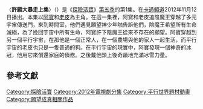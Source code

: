 {{noteTA
|G1=Adventure Time}}
{{Infobox television episode
| title        = 許願大暴走上集
| series       = [[探險活寶|探險活寶]]
| season       = 5
| episode      = 1
| production   = 1014-105<ref name=fredseason5sneak>{{cite web|last=Seibert|first=Fred|title=On the Verge of Season Five Hey, sports fans....|url=http://adventuretimeart.frederator.com/post/34847035669/on-the-verge-of-season-five-hey-sports-fans|publisher={{link-en|Frederator Studios|Frederator Studios}}|accessdate=November 3, 2012|date=November 2, 2012|archiveurl=https://web.archive.org/web/20170105165811/http://lydiallama.tumblr.com/post/34856540419/adventuretime-on-the-verge-of-season-five-hey|archivedate=2017-01-05|deadurl=yes}}</ref>
| story        = {{le|派屈克·麥克海爾|Patrick McHale (cartoonist)}}<br />{{le|肯特·奧斯本|Kent Osborne}}<br />[[潘得頓·沃德|潘得頓·沃德]]
| writer       =  {{le|湯姆·赫皮奇|Tom Herpich}}<br>{{le|傑西·莫伊尼漢|Jesse Moynihan}}
| director     = {{le|拉里·萊奇力特|Larry Leichliter}}
| airdate      = 2012年11月12日
| music        = 
| guests       = 
*[[朗·普尔曼|朗·普尔曼]]飾演陰魔王
*{{le|庫瑪爾·南加尼|Kumail Nanjiani}}飾演少年啪
*[[溫明娜|溫明娜]]飾演另一平行宇宙的阿寶母親
*[[克蘿麗絲·利奇曼|克蘿麗絲·利奇曼]]飾演另一平行宇宙的艾薇爾
| length       = 11分鐘
| prev         = [[陰魔王|陰魔王]]
| next         = [[許願大暴走下集|許願大暴走下集]]
| episode list = 
{{Infobox Adventure Time season 5 episode list}}
<br>[[探險活寶各集列表|探險活寶各集列表]]
}}

〈'''許願大暴走上集'''〉（{{lang-en|''Finn the Human''}}）是《[[探險活寶|探險活寶]]》[[探險活寶_(第五季)|第五季]]的第1集。在[[卡通頻道|卡通頻道]]2012年11月12日播出。本集以[[阿寶·馬頓斯|阿寶]]和[[酷狗老皮|老皮]]為主角。在這一集裡，阿寶和老皮追陰魔王穿越了多元宇宙傳送門，來到時間室，他們遇見願望神少年啪告訴他們，陰魔王希望所有生命滅絕，為了挽回宇宙中所有生命，阿寶許下陰魔王從來不存在的願望。阿寶穿越到另一個平行宇宙，在那他是一個正常人，在一個農場與他的家人一起生活，而平行宇宙的老皮也只是一隻普通的狗。在平行宇宙的現實中，阿寶發現一個神奇的冰冠，他用它來償還家庭的債務。之後戴他頭上後奇蹟地充滿冰雪力量。


<!--==劇情==
In the [[Adventure_Time_(season_4)|fourth season]] finale "[[The_Lich|The Lich]]", Finn and Jake are tricked by the Lich—disguised as the hero Billy—into opening a portal to the multiverse by using the Enchiridion. After the Lich passes through, Finn and Jake give chase. They eventually reach a time room at the center of the multiverse that is inhabited by Prismo, a wish-granter. They arrive just in time to see the Lich vanish after making his wish for the extinction of all life. After a short conversation with Prismo, Finn wishes that the Lich had never existed and is promptly transported into the reality created by his wish.

The scene then shifts to the art style featured in the end of "The Lich". In this reality, Finn Mertens is a normal human living with his family and his dog, Jake, on a farm Finn is called by his mother and told to sell his beloved mule Bartram to pay off the family's debt to the Destiny Gang. While going to town to the sell the creature, Finn and Jake fall down an opening in the earth and discover the long-dead skeleton of Simon Petrikov. An aged and decrepit Marceline—who never became a vampire—reveals herself and tells Finn that Simon gave his life stopping a [[mutagen|mutagen]]ic bomb from exploding by freezing it in ice. She tells them that she has been guarding Simon's body, and the ice crown, ever since his demise so that no one is ever harmed from the crown's power.

Finn manages to steal the crown, hoping to sell it instead of Bartram. In town, however, the Destiny Gang steal the crown as well as Bartram. Finn, furious, riles up the town, who begin to riot, as they are sick of being abused by the Destiny Gang. Finn goes to the Destiny Gang's mansion to confront their leader, Big Destiny. Once there, Big Destiny returns the crown, noting that it is the last possession that he will ever own. Finn looks out the window and sees that the gang is burning the city. Finn races to his home, taking Marceline with him. When he arrives at his house, the gang has already set it on fire with his parents and infant sibling trapped upstairs. Finn asks Marceline if the crown is magic and she tells him it is very dangerous magic. He then puts the crown on his head, and the power begins to flow through him.

==Production==
{{double image|right|Kumail Nanjiani by Gage Skidmore.jpg|205|Ming-Na 4.jpg|165|The episode guest starred [[Kumail_Nanjiani|Kumail Nanjiani]] (''left'') and [[Ming-Na_Wen|Ming-Na Wen]] (''right'') among others.}}
"Finn the Human" was written and storyboarded by [[Jesse_Moynihan|Jesse Moynihan]] and Tom Herpich, from a story by Patrick McHale, [[Kent_Osborne|Kent Osborne]], [[Pendleton_Ward|Pendleton Ward]]. The entry was directed by Larry Leichliter.<ref>{{cite episode| title=Finn the Human| series=Adventure Time| serieslink=|credits = Larry Leichliter (director); Tom Herpich & Jesse Moynihan (writers) | network = [[Cartoon_Network|Cartoon Network]] |airdate=November 12, 2012 | season = 5 | number = 1}}</ref> The episode guest stars [[Ron_Perlman|Ron Perlman]] as the Lich, [[Kumail_Nanjiani|Kumail Nanjiani]] as Prismo, [[Ming-Na_Wen|Ming-Na Wen]] as Farmworld Finn's mother, and [[Cloris_Leachman|Cloris Leachman]] as Farmworld Marceline.<ref name=finnjakeavclub>{{cite web|last=Sava|first=Oliver|title='Finn the Human'/'Jake the Dog' {{!}} Adventure Time {{!}} TV Club|url=http://www.avclub.com/articles/finn-the-human,88348/|work=[[The_A.V._Club|The A.V. Club]]|publisher=[[The_Onion|The Onion]]|accessdate=February 26, 2013|date=November 12, 2012}}</ref><ref name=voiceactors1>{{cite web|last=Stopera|first=Dave|title=25 Actors You Might Not Have Known Did Voices On 'Adventure Time'|url=http://www.buzzfeed.com/daves4/25-actors-you-might-not-have-known-did-voices-on|work=[[BuzzFeed|BuzzFeed]]|publisher=BuzzFeed Inc|accessdate=January 14, 2013|year=2012}}</ref> Perlman had previously appeared in the fourth season finale "The Lich". Nanjiani and Leachman would appear in the following episode, "Jake the Dog".<ref name=finnjakeavclub/>

The episode features new characters, the Destiny Gang, who were designed to not "really fit in the Adventure Time world".<ref name=jessemoy/> Moynihan, the designer of the characters, was worried that their appearance would be "a little bit jarring", but he was not dissuaded from trying it.<ref name=jessemoy/> Furthermore, Moynihan admitted that the characters were partially inspired by the Japanese [[manga|manga]] series ''[[Fist_of_the_North_Star|Fist of the North Star]]''.<ref name=jessemoy/> Despite being officially boarded by Moynihan and Herpich, Cole Sanchez and [[Rebecca_Sugar|Rebecca Sugar]]—the writers and storyboarders for the following episode—helped out with various scenes. For instance, the majority of the scenes with Prismo were created by Sanchez and Herpich, whereas "Finn going insane" was the product of Sugar.<ref name=jessemoy>{{cite web|last=Moynihan|first=Jesse|title=Adventure Time Season 5|url=http://jessemoynihan.com/?p=1804|publisher=JesseMoynihan.com|accessdate=April 21, 2013|date=November 12, 2012}}</ref>

==Reception==
"Finn the Human" first aired on [[Cartoon_Network|Cartoon Network]] on November 12, 2012, along with "[[Jake_the_Dog_(Adventure_Time_episode)|Jake the Dog]]". The episode was watched by 3.435 million viewers, and scored a 0.7 percent in the 18–49 demographic [[Nielsen_rating|Nielsen household rating]]. Nielsen ratings are [[audience_measurement|audience measurement]] systems that determine the audience size and composition of [[broadcast_programming|television programming]] in the United States, which means that the episode was seen by 0.7 percent of all 18–49 year-olds watching television at the time of the airing.<ref name=finnjakeseason5ratings>{{cite web|last=Bibel|first=Sara|title=Monday Cable Ratings: 'Monday Night Football' Wins Night, 'WWE Raw', 'Teen Moms II', 'Pawn Stars', 'Catfish', 'Real Housewives' & More|url=http://tvbythenumbers.zap2it.com/2012/11/13/monday-cable-ratings-monday-night-football-wins-night-wwe-raw-teen-moms-ii-pawn-stars-catfish-real-housewives-more/157261/|date=November 13, 2012|accessdate=November 14, 2012|publisher=[[Zap2it|Zap2it]]|work=[[TV_by_the_Numbers|TV by the Numbers]]}}</ref> The episode first saw physical release as part of the 2014 '' Finn the Human'' DVD, which included 16 episodes from the series' third, fourth, fifth, and sixth seasons.<ref name=finnthehumandvd>{{cite web|title=Adventure Time: Finn the Human 8|url=http://www.amazon.com/dp/B00MEXP5OW|publisher=[[Amazon.com|Amazon.com]]|accessdate=September 22, 2014|date=November 25, 2014}}</ref>

Oliver Sava of ''[[The_A.V._Club|The A.V. Club]]'' awarded the episode—along with "Jake the Dog"—an "A−".<ref name=finnjakeavclub/> He noted that, together, both episodes come together to make "a dense première that evokes nearly all aspects of this series."<ref name=finnjakeavclub/> He was appreciative of the fact that "Finn the Human" was "an action-packed, mythology-heavy chapter" and a "nice change of pace".<ref name=finnjakeavclub/> Eric Kohn of [[IndieWire|IndieWire]] praised the episode—along with "Jake the Dog"—for being "irreverent and narratively engaging".<ref name=indiewire/> He called the collective episodes "the ideal testament to animation's glorious pliability in an commercial arena otherwise defined by restrictions."<ref name=indiewire/> Kohn felt that the show's exploration of "sad subtext"—such as the series' mysterious Mushroom War and the relationship between Marceline and the Ice King—and the characters' abilities to "deny the bad vibes their surrounding world invites" via "cheery songs and vibrant artwork" were some of the series strongest points.<ref name=indiewire/> Finally, he praised the exploration of the multiverse and its impact on the show, noting that it was an "interesting creative challenge".<ref name=indiewire>{{cite web|last=Kohn|first=Eric|title=Why 'Adventure Time,' Now In Its Fifth Season, Is More Groundbreaking Than You May Realize|url=http://www.indiewire.com/article/why-adventure-time-now-in-its-fifth-season-is-more-groundbreaking-than-you-may-realize|work=[[IndieWire|IndieWire]]|publisher=[[Snagfilms|Snagfilms]]|accessdate=February 24, 2013|date=November 13, 2012}}</ref>
-->
==參考文獻==
{{Reflist}}

{{探險活寶}}

[[Category:探險活寶|Category:探險活寶]]
[[Category:2012年電視劇分集|Category:2012年電視劇分集]]
[[Category:平行世界題材動畫|Category:平行世界題材動畫]]
[[Category:願望成真相關作品|Category:願望成真相關作品]]